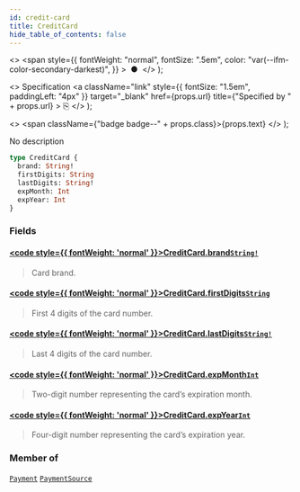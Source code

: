 ```yaml
---
id: credit-card
title: CreditCard
hide_table_of_contents: false
---
```


  <>
    <span
      style={{
        fontWeight: "normal",
        fontSize: ".5em",
        color: "var(--ifm-color-secondary-darkest)",
      }}
    >
      &nbsp;●&nbsp;
    </span>
  </>
);

  <>
    Specification
    <a
      className="link"
      style={{ fontSize: "1.5em", paddingLeft: "4px" }}
      target="\_blank"
      href={props.url}
      title={"Specified by " + props.url}
    >
      ⎘
    </a>
  </>
);

  <>
    <span className={"badge badge--" + props.class}>{props.text}</span>
  </>
);

No description

```graphql
type CreditCard {
  brand: String!
  firstDigits: String
  lastDigits: String!
  expMonth: Int
  expYear: Int
}
```

### Fields

#### [<code style={{ fontWeight: 'normal' }}>CreditCard.<b>brand</b></code>](#)<Bullet />[`String!`](../../api-reference/scalars/string) <Badge class="secondary" text="non-null"/> <Badge class="secondary" text="scalar"/>

> Card brand.

#### [<code style={{ fontWeight: 'normal' }}>CreditCard.<b>firstDigits</b></code>](#)<Bullet />[`String`](../../api-reference/scalars/string) <Badge class="secondary" text="scalar"/>

> First 4 digits of the card number.

#### [<code style={{ fontWeight: 'normal' }}>CreditCard.<b>lastDigits</b></code>](#)<Bullet />[`String!`](../../api-reference/scalars/string) <Badge class="secondary" text="non-null"/> <Badge class="secondary" text="scalar"/>

> Last 4 digits of the card number.

#### [<code style={{ fontWeight: 'normal' }}>CreditCard.<b>expMonth</b></code>](#)<Bullet />[`Int`](../../api-reference/scalars/int) <Badge class="secondary" text="scalar"/>

> Two-digit number representing the card’s expiration month.

#### [<code style={{ fontWeight: 'normal' }}>CreditCard.<b>expYear</b></code>](#)<Bullet />[`Int`](../../api-reference/scalars/int) <Badge class="secondary" text="scalar"/>

> Four-digit number representing the card’s expiration year.

### Member of

[`Payment`](../../api-reference/objects/payment) <Badge class="secondary" text="object"/><Bullet />[`PaymentSource`](../../api-reference/objects/payment-source) <Badge class="secondary" text="object"/>
